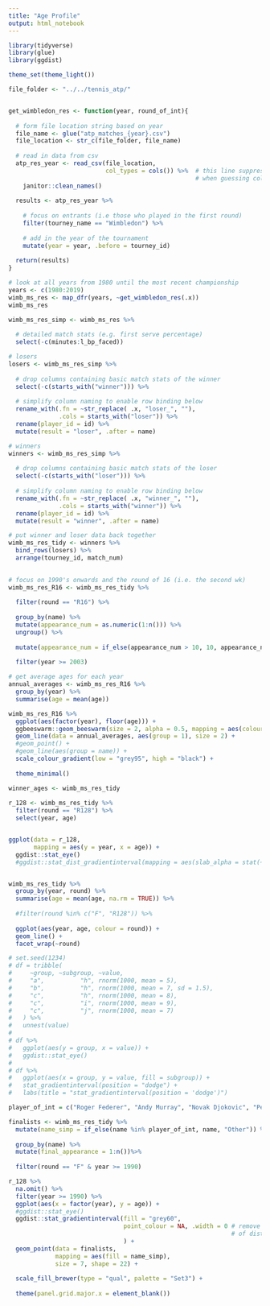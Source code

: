 ```yaml
---
title: "Age Profile"
output: html_notebook
---
```



```r
library(tidyverse)
library(glue)
library(ggdist)

theme_set(theme_light())
```

```r
file_folder <- "../../tennis_atp/"


get_wimbledon_res <- function(year, round_of_int){
  
  # form file location string based on year
  file_name <- glue("atp_matches_{year}.csv")
  file_location <- str_c(file_folder, file_name)
  
  # read in data from csv
  atp_res_year <- read_csv(file_location, 
                           col_types = cols()) %>%  # this line suppresses output
                                                    # when guessing column types
    janitor::clean_names()
  
  results <- atp_res_year %>% 
    
    # focus on entrants (i.e those who played in the first round)
    filter(tourney_name == "Wimbledon") %>% 
    
    # add in the year of the tournament
    mutate(year = year, .before = tourney_id)
  
  return(results)
}

# look at all years from 1980 until the most recent championship
years <- c(1980:2019)
wimb_ms_res <- map_dfr(years, ~get_wimbledon_res(.x))
wimb_ms_res


```

```r
wimb_ms_res_simp <- wimb_ms_res %>% 
  
  # detailed match stats (e.g. first serve percentage)
  select(-c(minutes:l_bp_faced))

# losers
losers <- wimb_ms_res_simp %>% 
  
  # drop columns containing basic match stats of the winner
  select(-c(starts_with("winner"))) %>%
  
  # simplify column naming to enable row binding below
  rename_with(.fn = ~str_replace( .x, "loser_", ""), 
              .cols = starts_with("loser")) %>% 
  rename(player_id = id) %>% 
  mutate(result = "loser", .after = name)

# winners
winners <- wimb_ms_res_simp %>% 
  
  # drop columns containing basic match stats of the loser
  select(-c(starts_with("loser"))) %>% 
  
  # simplify column naming to enable row binding below
  rename_with(.fn = ~str_replace( .x, "winner_", ""), 
              .cols = starts_with("winner")) %>% 
  rename(player_id = id) %>% 
  mutate(result = "winner", .after = name)

# put winner and loser data back together
wimb_ms_res_tidy <- winners %>% 
  bind_rows(losers) %>% 
  arrange(tourney_id, match_num)
  
```


```r
# focus on 1990's onwards and the round of 16 (i.e. the second wk)
wimb_ms_res_R16 <- wimb_ms_res_tidy %>% 
  
  filter(round == "R16") %>% 
  
  group_by(name) %>% 
  mutate(appearance_num = as.numeric(1:n())) %>% 
  ungroup() %>% 
  
  mutate(appearance_num = if_else(appearance_num > 10, 10, appearance_num)) %>% 
  
  filter(year >= 2003)

# get average ages for each year
annual_averages <- wimb_ms_res_R16 %>% 
  group_by(year) %>% 
  summarise(age = mean(age))

wimb_ms_res_R16 %>% 
  ggplot(aes(factor(year), floor(age))) +
  ggbeeswarm::geom_beeswarm(size = 2, alpha = 0.5, mapping = aes(colour = appearance_num)) +
  geom_line(data = annual_averages, aes(group = 1), size = 2) +
  #geom_point() +
  #geom_line(aes(group = name)) +
  scale_colour_gradient(low = "grey95", high = "black") +
  
  theme_minimal()
```

```r
winner_ages <- wimb_ms_res_tidy
  
r_128 <- wimb_ms_res_tidy %>% 
  filter(round == "R128") %>% 
  select(year, age)


ggplot(data = r_128,
       mapping = aes(y = year, x = age)) +
  ggdist::stat_eye()
  #ggdist::stat_dist_gradientinterval(mapping = aes(slab_alpha = stat(~pmax(abs(1 - 2*cdf), 0.95))))


wimb_ms_res_tidy %>% 
  group_by(year, round) %>% 
  summarise(age = mean(age, na.rm = TRUE)) %>% 
  
  #filter(round %in% c("F", "R128")) %>% 
  
  ggplot(aes(year, age, colour = round)) +
  geom_line() +
  facet_wrap(~round)
```

```r
# set.seed(1234)
# df = tribble(
#     ~group, ~subgroup, ~value,
#     "a",          "h", rnorm(1000, mean = 5),
#     "b",          "h", rnorm(1000, mean = 7, sd = 1.5),
#     "c",          "h", rnorm(1000, mean = 8),
#     "c",          "i", rnorm(1000, mean = 9),
#     "c",          "j", rnorm(1000, mean = 7)
#   ) %>%
#   unnest(value)
# 
# df %>%
#   ggplot(aes(y = group, x = value)) +
#   ggdist::stat_eye()
# 
# df %>%
#   ggplot(aes(x = group, y = value, fill = subgroup)) +
#   stat_gradientinterval(position = "dodge") +
#   labs(title = "stat_gradientinterval(position = 'dodge')")

player_of_int = c("Roger Federer", "Andy Murray", "Novak Djokovic", "Pete Sampras", "Rafael Nadal")

finalists <- wimb_ms_res_tidy %>% 
  mutate(name_simp = if_else(name %in% player_of_int, name, "Other")) %>% 
  
  group_by(name) %>% 
  mutate(final_appearance = 1:n())%>% 
  
  filter(round == "F" & year >= 1990)

r_128 %>% 
  na.omit() %>% 
  filter(year >= 1990) %>% 
  ggplot(aes(x = factor(year), y = age)) +
  #ggdist::stat_eye()
  ggdist::stat_gradientinterval(fill = "grey60", 
                                point_colour = NA, .width = 0 # remove line representation
                                                              # of distribution
                                ) +
  geom_point(data = finalists,
             mapping = aes(fill = name_simp),
             size = 7, shape = 22) +
  
  scale_fill_brewer(type = "qual", palette = "Set3") +
  
  theme(panel.grid.major.x = element_blank())
  
```

